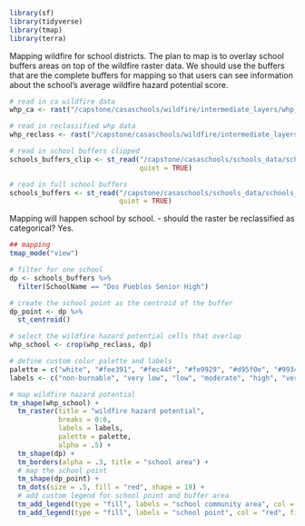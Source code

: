 ```r
library(sf)
library(tidyverse)
library(tmap)
library(terra)
```

Mapping wildfire for school districts. The plan to map is to overlay school buffers areas on top of the wildfire raster data. We should use the buffers that are the complete buffers for mapping so that users can see information about the school's average wildfire hazard potential score.


```r
# read in ca wildfire data
whp_ca <- rast("/capstone/casaschools/wildfire/intermediate_layers/whp_ca.tif")

# read in reclassified whp data
whp_reclass <- rast("/capstone/casaschools/wildfire/intermediate_layers/whp_reclass.tif")

# read in school buffers clipped
schools_buffers_clip <- st_read("/capstone/casaschools/schools_data/schools_buffer_clip/schools_buffer_clip.shp",
                                quiet = TRUE)

# read in full school buffers
schools_buffers <- st_read("/capstone/casaschools/schools_data/schools_buffer/schools_points_buffer.shp",
                           quiet = TRUE)
```

Mapping will happen school by school.
- should the raster be reclassified as categorical? Yes.

```r
## mapping
tmap_mode("view")

# filter for one school
dp <- schools_buffers %>% 
  filter(SchoolName == "Dos Pueblos Senior High")

# create the school point as the centroid of the buffer
dp_point <- dp %>% 
  st_centroid()

# select the wildfire hazard potential cells that overlap
whp_school <- crop(whp_reclass, dp)

# define custom color palette and labels
palette = c("white", "#fee391", "#fec44f", "#fe9929", "#d95f0e", "#993404")
labels <- c("non-burnable", "very low", "low", "moderate", "high", "very high")

# map wildfire hazard potential
tm_shape(whp_school) +
  tm_raster(title = "wildfire hazard potential",
            breaks = 0:6, 
            labels = labels,
            palette = palette,
            alpha = .5) +
  tm_shape(dp) +
  tm_borders(alpha = .3, title = "school area") +
  # map the school point
  tm_shape(dp_point) +
  tm_dots(size = .5, fill = "red", shape = 19) +
  # add custom legend for school point and buffer area
  tm_add_legend(type = "fill", labels = "school community area", col = "black", fill = "transparent") +
  tm_add_legend(type = "fill", labels = "school point", col = "red", fill = "red", shape = 19)
```


